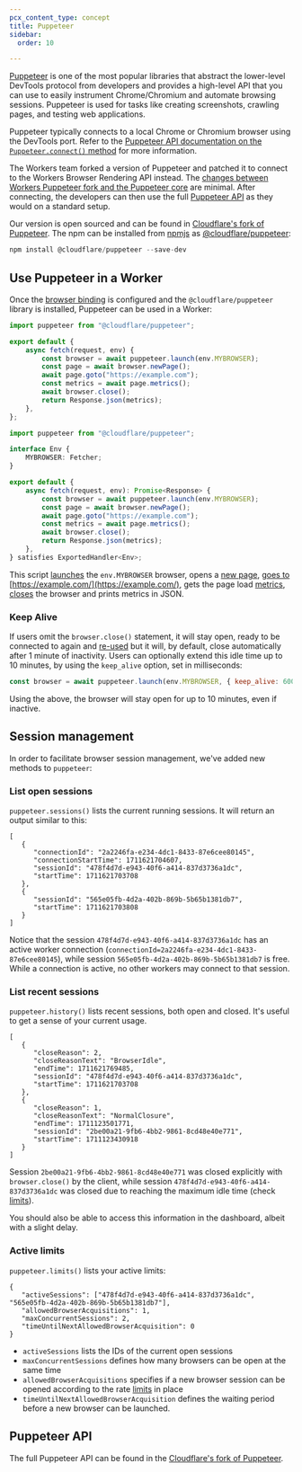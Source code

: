 ```yaml
---
pcx_content_type: concept
title: Puppeteer
sidebar:
  order: 10

---
```



[Puppeteer](https://pptr.dev/) is one of the most popular libraries that abstract the lower-level DevTools protocol from developers and provides a high-level API that you can use to easily instrument Chrome/Chromium and automate browsing sessions. Puppeteer is used for tasks like creating screenshots, crawling pages, and testing web applications.

Puppeteer typically connects to a local Chrome or Chromium browser using the DevTools port. Refer to the [Puppeteer API documentation on the `Puppeteer.connect()` method](https://pptr.dev/api/puppeteer.puppeteer.connect) for more information.

The Workers team forked a version of Puppeteer and patched it to connect to the Workers Browser Rendering API instead. The [changes between Workers Puppeteer fork and the Puppeteer core](https://github.com/cloudflare/puppeteer/blob/main/src/puppeteer-core.ts) are minimal. After connecting, the developers can then use the full [Puppeteer API](https://github.com/cloudflare/puppeteer/blob/main/docs/api/index.md) as they would on a standard setup.

Our version is open sourced and can be found in [Cloudflare's fork of Puppeteer](https://github.com/cloudflare/puppeteer). The npm can be installed from [npmjs](https://www.npmjs.com/) as [@cloudflare/puppeteer](https://www.npmjs.com/package/@cloudflare/puppeteer):

```javascript
npm install @cloudflare/puppeteer --save-dev
```

## Use Puppeteer in a Worker

Once the [browser binding](/browser-rendering/platform/wrangler/#bindings) is configured and the `@cloudflare/puppeteer` library is installed, Puppeteer can be used in a Worker:

<Tabs> <TabItem label="js">

```js
import puppeteer from "@cloudflare/puppeteer";

export default {
	async fetch(request, env) {
		const browser = await puppeteer.launch(env.MYBROWSER);
		const page = await browser.newPage();
		await page.goto("https://example.com");
		const metrics = await page.metrics();
		await browser.close();
		return Response.json(metrics);
	},
};
```

</TabItem> <TabItem label="ts">

```ts
import puppeteer from "@cloudflare/puppeteer";

interface Env {
	MYBROWSER: Fetcher;
}

export default {
	async fetch(request, env): Promise<Response> {
		const browser = await puppeteer.launch(env.MYBROWSER);
		const page = await browser.newPage();
		await page.goto("https://example.com");
		const metrics = await page.metrics();
		await browser.close();
		return Response.json(metrics);
	},
} satisfies ExportedHandler<Env>;
```

</TabItem> </Tabs>

This script [launches](https://pptr.dev/api/puppeteer.puppeteernode.launch) the `env.MYBROWSER` browser, opens a [new page](https://pptr.dev/api/puppeteer.browser.newpage), [goes to](https://pptr.dev/api/puppeteer.page.goto) [https://example.com/](https://example.com/), gets the page load [metrics](https://pptr.dev/api/puppeteer.page.metrics), [closes](https://pptr.dev/api/puppeteer.browser.close) the browser and prints metrics in JSON.

### Keep Alive

If users omit the `browser.close()` statement, it will stay open, ready to be connected to again and [re-used](../../get-started/reuse-sessions/) but it will, by default, close automatically after 1 minute of inactivity. Users can optionally extend this idle time up to 10 minutes, by using the `keep_alive` option, set in milliseconds:

```js
const browser = await puppeteer.launch(env.MYBROWSER, { keep_alive: 600000 });
```

Using the above, the browser will stay open for up to 10 minutes, even if inactive.

## Session management

In order to facilitate browser session management, we've added new methods to `puppeteer`:

### List open sessions

`puppeteer.sessions()` lists the current running sessions. It will return an output similar to this:

```
[
   {
      "connectionId": "2a2246fa-e234-4dc1-8433-87e6cee80145",
      "connectionStartTime": 1711621704607,
      "sessionId": "478f4d7d-e943-40f6-a414-837d3736a1dc",
      "startTime": 1711621703708
   },
   {
      "sessionId": "565e05fb-4d2a-402b-869b-5b65b1381db7",
      "startTime": 1711621703808
   }
]
```

Notice that the session `478f4d7d-e943-40f6-a414-837d3736a1dc` has an active worker connection (`connectionId=2a2246fa-e234-4dc1-8433-87e6cee80145`), while session `565e05fb-4d2a-402b-869b-5b65b1381db7` is free. While a connection is active, no other workers may connect to that session.

### List recent sessions

`puppeteer.history()` lists recent sessions, both open and closed. It's useful to get a sense of your current usage.

```
[
   {
      "closeReason": 2,
      "closeReasonText": "BrowserIdle",
      "endTime": 1711621769485,
      "sessionId": "478f4d7d-e943-40f6-a414-837d3736a1dc",
      "startTime": 1711621703708
   },
   {
      "closeReason": 1,
      "closeReasonText": "NormalClosure",
      "endTime": 1711123501771,
      "sessionId": "2be00a21-9fb6-4bb2-9861-8cd48e40e771",
      "startTime": 1711123430918
   }
]
```

Session `2be00a21-9fb6-4bb2-9861-8cd48e40e771` was closed explicitly with `browser.close()` by the client, while session `478f4d7d-e943-40f6-a414-837d3736a1dc` was closed due to reaching the maximum idle time (check [limits](../limits/)).

You should also be able to access this information in the dashboard, albeit with a slight delay.

### Active limits

`puppeteer.limits()` lists your active limits:

```
{
   "activeSessions": ["478f4d7d-e943-40f6-a414-837d3736a1dc", "565e05fb-4d2a-402b-869b-5b65b1381db7"],
   "allowedBrowserAcquisitions": 1,
   "maxConcurrentSessions": 2,
   "timeUntilNextAllowedBrowserAcquisition": 0
}
```

* `activeSessions` lists the IDs of the current open sessions
* `maxConcurrentSessions` defines how many browsers can be open at the same time
* `allowedBrowserAcquisitions` specifies if a new browser session can be opened according to the rate [limits](../limits/) in place
* `timeUntilNextAllowedBrowserAcquisition` defines the waiting period before a new browser can be launched.

## Puppeteer API

The full Puppeteer API can be found in the [Cloudflare's fork of Puppeteer](https://github.com/cloudflare/puppeteer/blob/main/docs/api/index.md).
